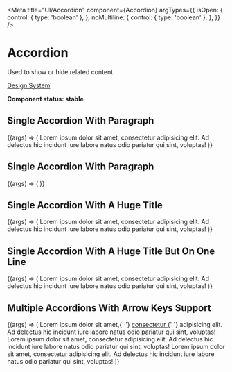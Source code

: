 
<Meta
  title="UI/Accordion"
  component={Accordion}
  argTypes={{
    isOpen: {
      control: { type: 'boolean' },
    },
    noMultiline: {
      control: { type: 'boolean' },
    },
  }}
/>

# Accordion

Used to show or hide related content.

[Design System](https://designsystem.amsterdam.nl/7awj1hc9f/p/690480-accordion)

**Component status: stable**

## Single Accordion With Paragraph

<Canvas>
  <Story name="Single Accordion With Paragraph">
    {(args) => (
      <Accordion title="Only a paragraph" id="one" {...args}>
        <Paragraph gutterBottom={0}>
          Lorem ipsum dolor sit amet, consectetur adipisicing elit. Ad delectus
          hic incidunt iure labore natus odio pariatur qui sint, voluptas!
        </Paragraph>
      </Accordion>
    )}
  </Story>
</Canvas>

## Single Accordion With Paragraph

<Canvas>
  <Story name="Single Accordion With Custom Content">
    {(args) => (
      <Accordion title="With custom content" id="one" {...args}>
        <Icon padding={4} size={48}>
          <FacebookPadded />
        </Icon>
      </Accordion>
    )}
  </Story>
</Canvas>

## Single Accordion With A Huge Title

<Canvas>
  <Story name="Single Accordion With A Huge Title">
    {(args) => (
      <Accordion
        title="Lorem ipsum dolor sit amet, consectetur adipisicing elit. Adipisci aperiam consequatur id, ipsum, libero minima praesentium qui recusandae repellat, repellendus reprehenderit vel? Amet beatae consequatur debitis, ex, fuga hic id itaque laborum neque odio officia optio perferendis tempore tenetur totam."
        id="one"
        {...args}
      >
        <Paragraph gutterBottom={0}>
          Lorem ipsum dolor sit amet, consectetur adipisicing elit. Ad delectus
          hic incidunt iure labore natus odio pariatur qui sint, voluptas!
        </Paragraph>
      </Accordion>
    )}
  </Story>
</Canvas>

## Single Accordion With A Huge Title But On One Line

<Canvas>
  <Story
    name="Single Accordion With A Huge Title But On One Line"
    args={{ noMultiline: true }}
  >
    {(args) => (
      <Accordion
        title="Lorem ipsum dolor sit amet, consectetur adipisicing elit. Adipisci aperiam consequatur id, ipsum, libero minima praesentium qui recusandae repellat, repellendus reprehenderit vel? Amet beatae consequatur debitis, ex, fuga hic id itaque laborum neque odio officia optio perferendis tempore tenetur totam."
        id="one"
        {...args}
      >
        <Paragraph gutterBottom={0}>
          Lorem ipsum dolor sit amet, consectetur adipisicing elit. Ad delectus
          hic incidunt iure labore natus odio pariatur qui sint, voluptas!
        </Paragraph>
      </Accordion>
    )}
  </Story>
</Canvas>

## Multiple Accordions With Arrow Keys Support

<Canvas>
  <Story name="Multiple Accordions With Arrow Keys Support">
    {(args) => (
      <AccordionWrapper>
        <Accordion title="Example one" id="one" {...args}>
          <Paragraph gutterBottom={0}>
            Lorem ipsum dolor sit amet,{' '}
            <a href="/" title="foo">
              consectetur
            </a>{' '}
            adipisicing elit. Ad delectus hic incidunt iure labore natus odio
            pariatur qui sint, voluptas!
          </Paragraph>
        </Accordion>
        <Accordion title="Example two" id="two">
          <Paragraph gutterBottom={0}>
            Lorem ipsum dolor sit amet, consectetur adipisicing elit. Ad
            delectus hic incidunt iure labore natus odio pariatur qui sint,
            voluptas!
          </Paragraph>
        </Accordion>
        <Accordion title="Example three" id="three">
          <Paragraph gutterBottom={0}>
            Lorem ipsum dolor sit amet, consectetur adipisicing elit. Ad
            delectus hic incidunt iure labore natus odio pariatur qui sint,
            voluptas!
          </Paragraph>
        </Accordion>
      </AccordionWrapper>
    )}
  </Story>
</Canvas>
